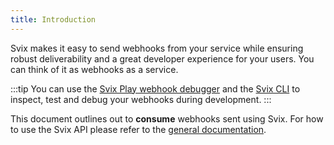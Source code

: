 ```yaml
---
title: Introduction
---
```

Svix makes it easy to send webhooks from your service while ensuring robust deliverability and a great developer experience for your users. You can think of it as webhooks as a service.

:::tip
You can use the [Svix Play webhook debugger](https://www.svix.com/play/) and the [Svix CLI](https://github.com/svix/svix-cli) to inspect, test and debug your webhooks during development.
:::

This document outlines out to **consume** webhooks sent using Svix. For how to use the Svix API please refer to the [general documentation](/).

